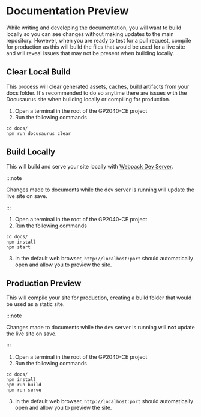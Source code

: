 # Documentation Preview

While writing and developing the documentation, you will want to build locally so you can see changes without making updates to the main repository. However, when you are ready to test for a pull request, compile for production as this will build the files that would be used for a live site and will reveal issues that may not be present when building locally.

## Clear Local Build

This process will clear generated assets, caches, build artifacts from your docs folder. It's recommended to do so anytime there are issues with the Docusaurus site when building locally or compiling for production.

1. Open a terminal in the root of the GP2040-CE project
2. Run the following commands

```shell
cd docs/
npm run docusaurus clear
```

## Build Locally

This will build and serve your site locally with [Webpack Dev Server](https://webpack.js.org/configuration/dev-server/).

:::note

Changes made to documents while the dev server is running will update the live site on save.

:::

1. Open a terminal in the root of the GP2040-CE project
2. Run the following commands

```shell
cd docs/
npm install
npm start
```

3. In the default web browser, `http://localhost:port` should automatically open and allow you to preview the site.

## Production Preview

This will compile your site for production, creating a build folder that would be used as a static site.

:::note

Changes made to documents while the dev server is running will **not** update the live site on save.

:::

1. Open a terminal in the root of the GP2040-CE project
2. Run the following commands

```shell
cd docs/
npm install
npm run build
npm run serve
```

3. In the default web browser, `http://localhost:port` should automatically open and allow you to preview the site.
